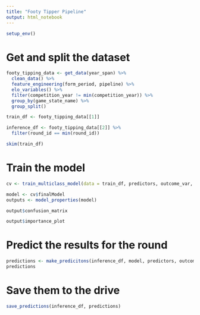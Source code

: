 ```yaml
---
title: "Footy Tipper Pipeline"
output: html_notebook
---
```


```r
setup_env()
```

# Get and split the dataset

```r
footy_tipping_data <- get_data(year_span) %>%
  clean_data() %>%
  feature_engineering(form_period, pipeline) %>%
  elo_variables() %>%
  filter(competition_year != min(competition_year)) %>%
  group_by(game_state_name) %>%
  group_split()

train_df <- footy_tipping_data[[1]]

inference_df <- footy_tipping_data[[2]] %>%
  filter(round_id == min(round_id))

skim(train_df)
```

# Train the model

```r
cv <- train_multiclass_model(data = train_df, predictors, outcome_var, opt_metric)

model <- cv$finalModel
outputs <- model_properties(model)
```

```r
output$confusion_matrix
```

```r
output$importance_plot
```

# Predict the results for the round

```r
predictions <- make_predicitons(inference_df, model, predictors, outcome_var)
predictions
```

# Save them to the drive

```r
save_predictions(inference_df, predictions)
```
